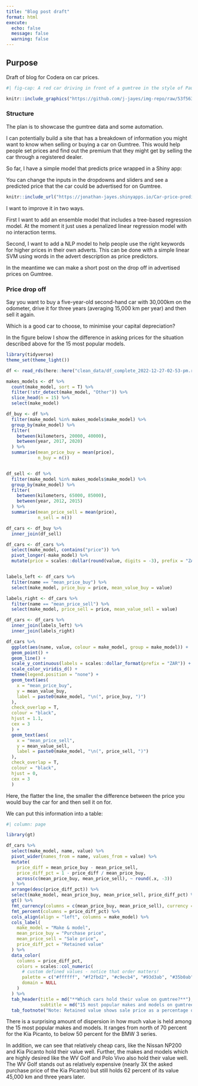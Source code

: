 ```yaml
---
title: "Blog post draft"
format: html
execute: 
  echo: false
  message: false
  warning: false
---
```


## Purpose

Draft of blog for Codera on car prices.

```r
#| fig-cap: A red car driving in front of a gumtree in the style of Paul Cezanne, beautiful art

knitr::include_graphics("https://github.com/j-jayes/img-repo/raw/53f5638c047c292baebee18e4b82fb6bfaf0d77d/images/red_car.png")
```


### Structure

The plan is to showcase the gumtree data and some automation.

I can potentially build a site that has a breakdown of information you might want to know when selling or buying a car on Gumtree. This would help people set prices and find out the premium that they might get by selling the car through a registered dealer.

So far, I have a simple model that predicts price wrapped in a Shiny app:

You can change the inputs in the dropdowns and sliders and see a predicted price that the car could be advertised for on Gumtree.

```r
knitr::include_url("https://jonathan-jayes.shinyapps.io/Car-price-prediction/", height = 1200)
```


I want to improve it in two ways. 

First I want to add an ensemble model that includes a tree-based regression model. At the moment it just uses a penalized linear regression model with no interaction terms. 

Second, I want to add a NLP model to help people use the right keywords for higher prices in their own adverts. This can be done with a simple linear SVM using words in the advert description as price predictors.

In the meantime we can make a short post on the drop off in advertised prices on Gumtree.

### Price drop off

Say you want to buy a five-year-old second-hand car with 30,000km on the odometer, drive it for three years (averaging 15,000 km per year) and then sell it again.

Which is a good car to choose, to minimise your capital depreciation?

In the figure below I show the difference in asking prices for the situation described above for the 15 most popular models.

```r
library(tidyverse)
theme_set(theme_light())

df <- read_rds(here::here("clean_data/df_complete_2022-12-27-02-53-pm.rds"))

makes_models <- df %>%
  count(make_model, sort = T) %>%
  filter(!str_detect(make_model, "Other")) %>% 
  slice_head(n = 15) %>% 
  select(make_model)

df_buy <- df %>%
  filter(make_model %in% makes_models$make_model) %>%
  group_by(make_model) %>%
  filter(
    between(kilometers, 20000, 40000),
    between(year, 2017, 2020)
  ) %>%
  summarise(mean_price_buy = mean(price),
            n_buy = n())


df_sell <- df %>%
  filter(make_model %in% makes_models$make_model) %>%
  group_by(make_model) %>%
  filter(
    between(kilometers, 65000, 85000),
    between(year, 2012, 2015)
  ) %>%
  summarise(mean_price_sell = mean(price),
            n_sell = n())
```


```r
df_cars <- df_buy %>% 
  inner_join(df_sell)

df_cars <- df_cars %>% 
  select(make_model, contains("price")) %>% 
  pivot_longer(-make_model) %>% 
  mutate(price = scales::dollar(round(value, digits = -3), prefix = "ZAR ")) 


labels_left <- df_cars %>% 
  filter(name == "mean_price_buy") %>% 
  select(make_model, price_buy = price, mean_value_buy = value)

labels_right <- df_cars %>% 
  filter(name == "mean_price_sell") %>% 
  select(make_model, price_sell = price, mean_value_sell = value)

df_cars <- df_cars %>% 
  inner_join(labels_left) %>% 
  inner_join(labels_right)

df_cars %>%
  ggplot(aes(name, value, colour = make_model, group = make_model)) +
  geom_point() +
  geom_line() +
  scale_y_continuous(labels = scales::dollar_format(prefix = "ZAR")) +
  scale_color_viridis_d() +
  theme(legend.position = "none") +
  geom_text(aes(
    x = "mean_price_buy",
    y = mean_value_buy,
    label = paste0(make_model, "\n(", price_buy, ")")
  ),
  check_overlap = T,
  colour = "black",
  hjust = 1.1,
  cex = 3
  ) +
  geom_text(aes(
    x = "mean_price_sell",
    y = mean_value_sell,
    label = paste0(make_model, "\n(", price_sell, ")")
  ),
  check_overlap = T,
  colour = "black",
  hjust = 0,
  cex = 3
  )
```

Here, the flatter the line, the smaller the difference between the price you would buy the car for and then sell it on for.

We can put this information into a table:

```r
#| column: page

library(gt)

df_cars %>%
  select(make_model, name, value) %>%
  pivot_wider(names_from = name, values_from = value) %>%
  mutate(
    price_diff = mean_price_buy - mean_price_sell,
    price_diff_pct = 1 - price_diff / mean_price_buy,
    across(c(mean_price_buy, mean_price_sell), ~ round(.x, -3))
  ) %>%
  arrange(desc(price_diff_pct)) %>%
  select(make_model, mean_price_buy, mean_price_sell, price_diff_pct) %>%
  gt() %>%
  fmt_currency(columns = c(mean_price_buy, mean_price_sell), currency = "ZAR", decimals = 0) %>%
  fmt_percent(columns = price_diff_pct) %>%
  cols_align(align = "left", columns = make_model) %>%
  cols_label(
    make_model = "Make & model",
    mean_price_buy = "Purchase price",
    mean_price_sell = "Sale price",
    price_diff_pct = "Retained value"
  ) %>%
  data_color(
    columns = price_diff_pct,
    colors = scales::col_numeric(
      # custom defined values - notice that order matters!
      palette = c("#ffffff", "#f2fbd2", "#c9ecb4", "#93d3ab", "#35b0ab"),
      domain = NULL
    )
  ) %>% 
  tab_header(title = md("**Which cars hold their value on gumtree?**"),
             subtitle = md("15 most popular makes and models on gumtree\n*Car purchased at 5 years old, with 30k km, driven for three years*")) %>% 
  tab_footnote("Note: Retained value shows sale price as a percentage of purchase price")
```


There is a surprising amount of dispersion in how much value is held among the 15 most popular makes and models. It ranges from north of 70 percent for the Kia Picanto, to below 50 percent for the BMW 3 series.

In addition, we can see that relatively cheap cars, like the Nissan NP200	and Kia Picanto hold their value well. Further, the makes and models which are highly desired like the WV Golf and Polo Vivo also hold their value well. The WV Golf stands out as relatively expensive (nearly 3X the asked purchase price of the Kia Picanto) but still holds 62 percent of its value 45,000 km and three years later.